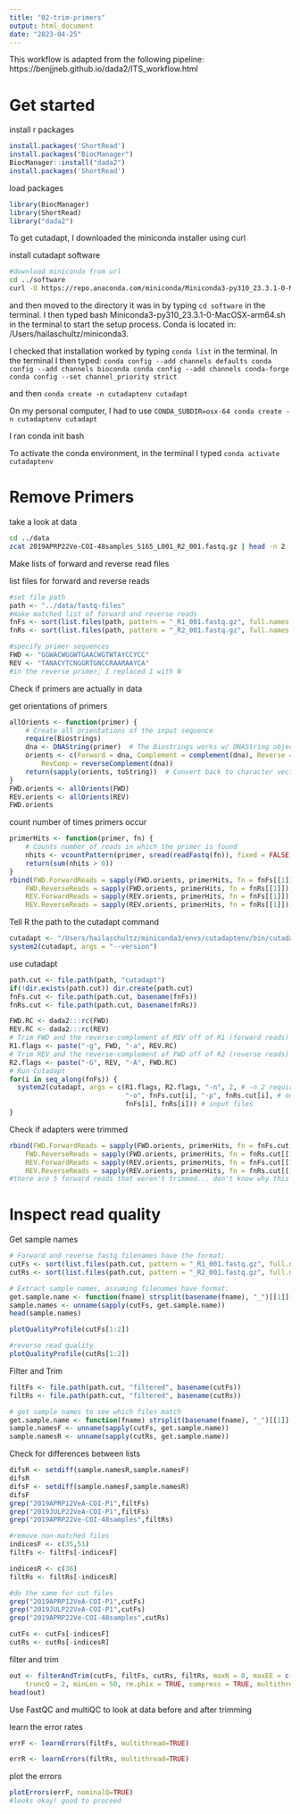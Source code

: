 ```yaml
---
title: "02-trim-primers"
output: html_document
date: "2023-04-25"
---
```


This workflow is adapted from the following pipeline: https://benjjneb.github.io/dada2/ITS_workflow.html

# Get started

install r packages
```r
install.packages('ShortRead')
install.packages("BiocManager")
BiocManager::install("dada2")
install.packages('ShortRead')
```

load packages
```r
library(BiocManager)
library(ShortRead)
library("dada2")
```


To get cutadapt, I downloaded the miniconda installer using curl 

install cutadapt software
```bash
#download miniconda from url
cd ../software
curl -O https://repo.anaconda.com/miniconda/Miniconda3-py310_23.3.1-0-MacOSX-arm64.sh

```

and then moved to the directory it was in by typing `cd software` in the terminal. I then typed bash Miniconda3-py310_23.3.1-0-MacOSX-arm64.sh in the terminal to start the setup process. Conda is located in: /Users/hailaschultz/miniconda3. 

I checked that installation worked by typing `conda list` in the terminal. In the terminal I then typed:
`conda config --add channels defaults
conda config --add channels bioconda
conda config --add channels conda-forge
conda config --set channel_priority strict`

and then `conda create -n cutadaptenv cutadapt`

On my personal computer, I had to use `CONDA_SUBDIR=osx-64 conda create -n cutadaptenv cutadapt`

I ran conda init bash

To activate the conda environment, in the terminal I typed `conda activate cutadaptenv`

# Remove Primers

take a look at data

```bash
cd ../data
zcat 2019APRP22Ve-COI-48samples_S165_L001_R2_001.fastq.gz | head -n 2
```


Make lists of forward and reverse read files

list files for forward and reverse reads
```r
#set file path
path <- "../data/fastq-files"
#make matched list of forward and reverse reads
fnFs <- sort(list.files(path, pattern = "_R1_001.fastq.gz", full.names = TRUE))
fnRs <- sort(list.files(path, pattern = "_R2_001.fastq.gz", full.names = TRUE))

#specify primer sequences
FWD <- "GGWACWGGWTGAACWGTWTAYCCYCC"  
REV <- "TANACYTCNGGRTGNCCRAARAAYCA"  
#in the reverse primer, I replaced I with N
```


Check if primers are actually in data

get orientations of primers
```r
allOrients <- function(primer) {
    # Create all orientations of the input sequence
    require(Biostrings)
    dna <- DNAString(primer)  # The Biostrings works w/ DNAString objects rather than character vectors
    orients <- c(Forward = dna, Complement = complement(dna), Reverse = reverse(dna), 
        RevComp = reverseComplement(dna))
    return(sapply(orients, toString))  # Convert back to character vector
}
FWD.orients <- allOrients(FWD)
REV.orients <- allOrients(REV)
FWD.orients
```

count number of times primers occur
```r
primerHits <- function(primer, fn) {
    # Counts number of reads in which the primer is found
    nhits <- vcountPattern(primer, sread(readFastq(fn)), fixed = FALSE)
    return(sum(nhits > 0))
}
rbind(FWD.ForwardReads = sapply(FWD.orients, primerHits, fn = fnFs[[1]]), 
    FWD.ReverseReads = sapply(FWD.orients, primerHits, fn = fnRs[[1]]), 
    REV.ForwardReads = sapply(REV.orients, primerHits, fn = fnFs[[1]]), 
    REV.ReverseReads = sapply(REV.orients, primerHits, fn = fnRs[[1]]))
```
Tell R the path to the cutadapt command

```r
cutadapt <- "/Users/hailaschultz/miniconda3/envs/cutadaptenv/bin/cutadapt" 
system2(cutadapt, args = "--version") 
```


use cutadapt
```r
path.cut <- file.path(path, "cutadapt")
if(!dir.exists(path.cut)) dir.create(path.cut)
fnFs.cut <- file.path(path.cut, basename(fnFs))
fnRs.cut <- file.path(path.cut, basename(fnRs))

FWD.RC <- dada2:::rc(FWD)
REV.RC <- dada2:::rc(REV)
# Trim FWD and the reverse-complement of REV off of R1 (forward reads)
R1.flags <- paste("-g", FWD, "-a", REV.RC) 
# Trim REV and the reverse-complement of FWD off of R2 (reverse reads)
R2.flags <- paste("-G", REV, "-A", FWD.RC) 
# Run Cutadapt
for(i in seq_along(fnFs)) {
  system2(cutadapt, args = c(R1.flags, R2.flags, "-n", 2, # -n 2 required to remove FWD and REV from reads
                             "-o", fnFs.cut[i], "-p", fnRs.cut[i], # output files
                             fnFs[i], fnRs[i])) # input files
}
```


Check if adapters were trimmed
```r
rbind(FWD.ForwardReads = sapply(FWD.orients, primerHits, fn = fnFs.cut[[1]]), 
    FWD.ReverseReads = sapply(FWD.orients, primerHits, fn = fnRs.cut[[1]]), 
    REV.ForwardReads = sapply(REV.orients, primerHits, fn = fnFs.cut[[1]]), 
    REV.ReverseReads = sapply(REV.orients, primerHits, fn = fnRs.cut[[1]]))
#there are 5 forward reads that weren't trimmed... don't know why this is
```

# Inspect read quality

Get sample names
```r
# Forward and reverse fastq filenames have the format:
cutFs <- sort(list.files(path.cut, pattern = "_R1_001.fastq.gz", full.names = TRUE))
cutRs <- sort(list.files(path.cut, pattern = "_R2_001.fastq.gz", full.names = TRUE))

# Extract sample names, assuming filenames have format:
get.sample.name <- function(fname) strsplit(basename(fname), "_")[[1]][1]
sample.names <- unname(sapply(cutFs, get.sample.name))
head(sample.names)
```


```r
plotQualityProfile(cutFs[1:2])
```
```r
#reverse read quality
plotQualityProfile(cutRs[1:2])
```

Filter and Trim
```r
filtFs <- file.path(path.cut, "filtered", basename(cutFs))
filtRs <- file.path(path.cut, "filtered", basename(cutRs))
```

```r
# get sample names to see which files match
get.sample.name <- function(fname) strsplit(basename(fname), "_")[[1]][1]
sample.namesF <- unname(sapply(cutFs, get.sample.name))
sample.namesR <- unname(sapply(cutRs, get.sample.name))
```

Check for differences between lists
```r
difsR <- setdiff(sample.namesR,sample.namesF)
difsR
difsF <- setdiff(sample.namesF,sample.namesR)
difsF
grep("2019APRP12VeA-COI-P1",filtFs)
grep("2019JULP22VeA-COI-P1",filtFs)
grep("2019APRP22Ve-COI-48samples",filtRs)

#remove non-matched files
indicesF <- c(35,51)
filtFs <- filtFs[-indicesF]

indicesR <- c(36)
filtRs <- filtRs[-indicesR]

#do the same for cut files
grep("2019APRP12VeA-COI-P1",cutFs)
grep("2019JULP22VeA-COI-P1",cutFs)
grep("2019APRP22Ve-COI-48samples",cutRs)

cutFs <- cutFs[-indicesF]
cutRs <- cutRs[-indicesR]

```


filter and trim
```r
out <- filterAndTrim(cutFs, filtFs, cutRs, filtRs, maxN = 0, maxEE = c(2, 2), 
    truncQ = 2, minLen = 50, rm.phix = TRUE, compress = TRUE, multithread = TRUE) 
head(out)
```

Use FastQC and multiQC to look at data before and after trimming


learn the error rates
```r
errF <- learnErrors(filtFs, multithread=TRUE)
```
```r
errR <- learnErrors(filtRs, multithread=TRUE)
```

plot the errors
```r
plotErrors(errF, nominalQ=TRUE)
#looks okay! good to proceed
```


